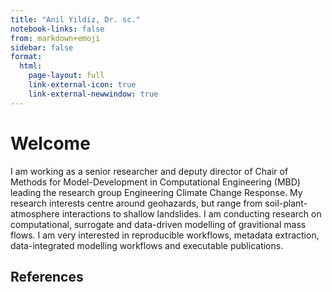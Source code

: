 ```yaml
---
title: "Anil Yildiz, Dr. sc."
notebook-links: false
from: markdown+emoji
sidebar: false
format: 
  html:
    page-layout: full
    link-external-icon: true
    link-external-newwindow: true
---
```


# Welcome

I am working as a senior researcher and deputy director of Chair of Methods for Model-Development in Computational Engineering (MBD) leading the research group Engineering Climate Change Response. My research interests centre around geohazards, but range from soil-plant-atmosphere interactions to shallow landslides. I am conducting research on computational, surrogate and data-driven modelling of gravitional mass flows. I am very interested in reproducible workflows, metadata extraction, data-integrated modelling workflows and executable publications.



## References

::: {#refs}
:::

